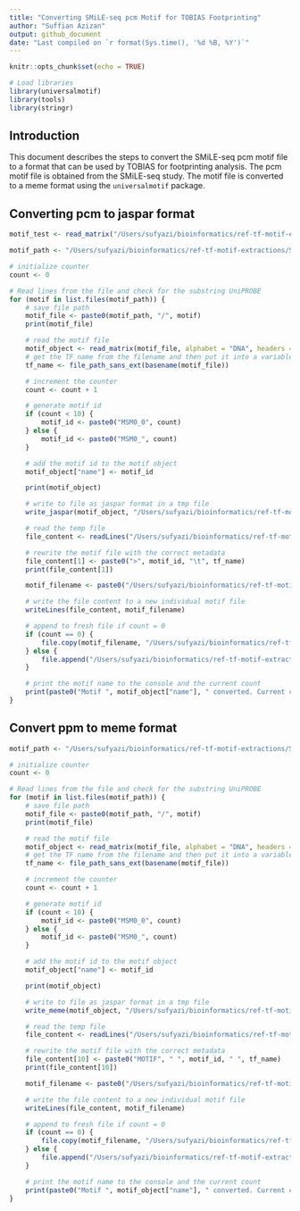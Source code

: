 ```yaml
---
title: "Converting SMiLE-seq pcm Motif for TOBIAS Footprinting"
author: "Suffian Azizan"
output: github_document
date: "Last compiled on `r format(Sys.time(), '%d %B, %Y')`"
---
```


```r
knitr::opts_chunk$set(echo = TRUE)

# Load libraries
library(universalmotif)
library(tools)
library(stringr)
```

## Introduction

This document describes the steps to convert the SMiLE-seq pcm motif file to a format that can be used by TOBIAS for footprinting analysis. The pcm motif file is obtained from the SMiLE-seq study. The motif file is converted to a meme format using the `universalmotif` package.

## Converting pcm to jaspar format

```r
motif_test <- read_matrix("/Users/sufyazi/bioinformatics/ref-tf-motif-extractions/SMiLE-seqDB/SMiLE_seq_PWMs/H.sapiens/ARNTL_CLOCK.pcm", alphabet = "DNA", headers = FALSE, rownames = TRUE)

motif_path <- "/Users/sufyazi/bioinformatics/ref-tf-motif-extractions/SMiLE-seqDB/SMiLE_seq_PWMs/H.sapiens"

# initialize counter
count <- 0

# Read lines from the file and check for the substring UniPROBE
for (motif in list.files(motif_path)) {
    # save file path
    motif_file <- paste0(motif_path, "/", motif)
    print(motif_file)

    # read the motif file
    motif_object <- read_matrix(motif_file, alphabet = "DNA", headers = FALSE, rownames = TRUE)
    # get the TF name from the filename and then put it into a variable
    tf_name <- file_path_sans_ext(basename(motif_file))

    # increment the counter
    count <- count + 1

    # generate motif id
    if (count < 10) {
        motif_id <- paste0("MSM0_0", count)
    } else {
        motif_id <- paste0("MSM0_", count)
    }

    # add the motif id to the motif object
    motif_object["name"] <- motif_id

    print(motif_object)

    # write to file as jaspar format in a tmp file
    write_jaspar(motif_object, "/Users/sufyazi/bioinformatics/ref-tf-motif-extractions/SMiLE-seqDB/jaspar.tmp", overwrite = TRUE)

    # read the temp file
    file_content <- readLines("/Users/sufyazi/bioinformatics/ref-tf-motif-extractions/SMiLE-seqDB/jaspar.tmp")

    # rewrite the motif file with the correct metadata
    file_content[1] <- paste0(">", motif_id, "\t", tf_name)
    print(file_content[1])

    motif_filename <- paste0("/Users/sufyazi/bioinformatics/ref-tf-motif-extractions/SMiLE-seqDB/jaspar_all_motifs/", motif_id, "_", tf_name, ".jaspar")

    # write the file content to a new individual motif file
    writeLines(file_content, motif_filename)

    # append to fresh file if count = 0
    if (count == 0) {
        file.copy(motif_filename, "/Users/sufyazi/bioinformatics/ref-tf-motif-extractions/SMiLE-seqDB/all_motifs_smileseq.jaspar")
    } else {
        file.append("/Users/sufyazi/bioinformatics/ref-tf-motif-extractions/SMiLE-seqDB/all_motifs_smileseq.jaspar", motif_filename)
    }

    # print the motif name to the console and the current count
    print(paste0("Motif ", motif_object["name"], " converted. Current count: ", count))
}
```

## Convert ppm to meme format

```r
motif_path <- "/Users/sufyazi/bioinformatics/ref-tf-motif-extractions/SMiLE-seqDB/SMiLE_seq_PWMs/H.sapiens"

# initialize counter
count <- 0

# Read lines from the file and check for the substring UniPROBE
for (motif in list.files(motif_path)) {
    # save file path
    motif_file <- paste0(motif_path, "/", motif)
    print(motif_file)

    # read the motif file
    motif_object <- read_matrix(motif_file, alphabet = "DNA", headers = FALSE, rownames = TRUE)
    # get the TF name from the filename and then put it into a variable
    tf_name <- file_path_sans_ext(basename(motif_file))

    # increment the counter
    count <- count + 1

    # generate motif id
    if (count < 10) {
        motif_id <- paste0("MSM0_0", count)
    } else {
        motif_id <- paste0("MSM0_", count)
    }

    # add the motif id to the motif object
    motif_object["name"] <- motif_id

    print(motif_object)

    # write to file as jaspar format in a tmp file
    write_meme(motif_object, "/Users/sufyazi/bioinformatics/ref-tf-motif-extractions/SMiLE-seqDB/meme.tmp", overwrite = TRUE, version = 4)

    # read the temp file
    file_content <- readLines("/Users/sufyazi/bioinformatics/ref-tf-motif-extractions/SMiLE-seqDB/meme.tmp")

    # rewrite the motif file with the correct metadata
    file_content[10] <- paste0("MOTIF", " ", motif_id, " ", tf_name)
    print(file_content[10])

    motif_filename <- paste0("/Users/sufyazi/bioinformatics/ref-tf-motif-extractions/SMiLE-seqDB/meme_all_motifs/", motif_id, "_", tf_name, ".meme.txt")

    # write the file content to a new individual motif file
    writeLines(file_content, motif_filename)

    # append to fresh file if count = 0
    if (count == 0) {
        file.copy(motif_filename, "/Users/sufyazi/bioinformatics/ref-tf-motif-extractions/SMiLE-seqDB/all_motifs_smileseq.meme.txt")
    } else {
        file.append("/Users/sufyazi/bioinformatics/ref-tf-motif-extractions/SMiLE-seqDB/all_motifs_smileseq.meme.txt", motif_filename)
    }

    # print the motif name to the console and the current count
    print(paste0("Motif ", motif_object["name"], " converted. Current count: ", count))
}
```